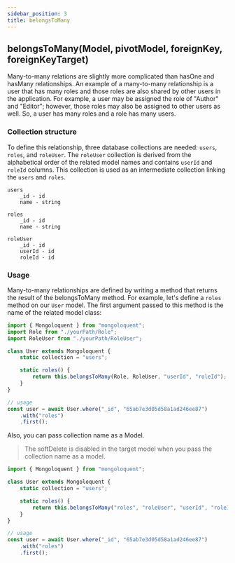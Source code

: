 ```yaml
---
sidebar_position: 3
title: belongsToMany
---
```



## belongsToMany(Model, pivotModel, foreignKey, foreignKeyTarget)

Many-to-many relations are slightly more complicated than hasOne and hasMany relationships. An example of a many-to-many relationship is a user that has many roles and those roles are also shared by other users in the application. For example, a user may be assigned the role of "Author" and "Editor"; however, those roles may also be assigned to other users as well. So, a user has many roles and a role has many users.

### Collection structure

To define this relationship, three database collections are needed: `users`, `roles`, and `roleUser`. The `roleUser` collection is derived from the alphabetical order of the related model names and contains `userId` and `roleId` columns. This collection is used as an intermediate collection linking the `users` and `roles`.

```
users
    _id - id
    name - string

roles
    _id - id
    name - string

roleUser
    _id - id
    userId - id
    roleId - id
```

### Usage

Many-to-many relationships are defined by writing a method that returns the result of the belongsToMany method. For example, let's define a `roles` method on our `User` model. The first argument passed to this method is the name of the related model class:

```js
import { Mongoloquent } from "mongoloquent";
import Role from "./yourPath/Role";
import RoleUser from "./yourPath/RoleUser";

class User extends Mongoloquent {
	static collection = "users";

	static roles() {
		return this.belongsToMany(Role, RoleUser, "userId", "roleId");
	}
}

// usage
const user = await User.where("_id", "65ab7e3d05d58a1ad246ee87")
	.with("roles")
	.first();
```

Also, you can pass collection name as a Model.

> The softDelete is disabled in the target model when you pass the collection name as a model.

```js
import { Mongoloquent } from "mongoloquent";

class User extends Mongoloquent {
	static collection = "users";

	static roles() {
		return this.belongsToMany("roles", "roleUser", "userId", "roleId");
	}
}

// usage
const user = await User.where("_id", "65ab7e3d05d58a1ad246ee87")
	.with("roles")
	.first();
```

<Sponsor />
